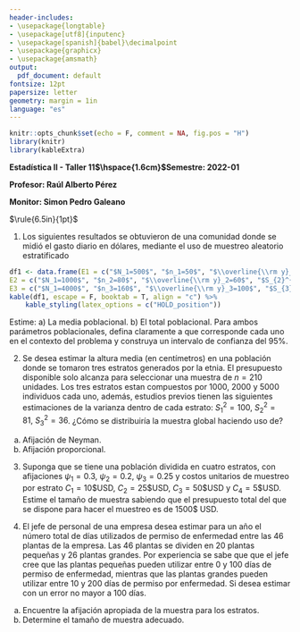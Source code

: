 ```yaml
---
header-includes:
- \usepackage{longtable}
- \usepackage[utf8]{inputenc}
- \usepackage[spanish]{babel}\decimalpoint
- \usepackage{graphicx}
- \usepackage{amsmath}
output:
  pdf_document: default
fontsize: 12pt
papersize: letter
geometry: margin = 1in
language: "es"
---
```


```r
knitr::opts_chunk$set(echo = F, comment = NA, fig.pos = "H")
library(knitr)
library(kableExtra)
```

**Estadística II - Taller 11$\hspace{1.6cm}$Semestre: 2022-01**

**Profesor: Raúl Alberto Pérez**

**Monitor: Simon Pedro Galeano**

$\rule{6.5in}{1pt}$

1. Los siguientes resultados se obtuvieron de una comunidad donde se midió el gasto diario en dólares, mediante
el uso de muestreo aleatorio estratificado

```r
df1 <- data.frame(E1 = c("$N_1=500$", "$n_1=50$", "$\\overline{\\rm y}_1=40$", "$S_{1}^{2}=400$"),
E2 = c("$N_1=1000$", "$n_2=80$", "$\\overline{\\rm y}_2=60$", "$S_{2}^{2}=300$"),
E3 = c("$N_1=4000$", "$n_3=160$", "$\\overline{\\rm y}_3=100$", "$S_{3}^{2}=100$"))
kable(df1, escape = F, booktab = T, align = "c") %>%
    kable_styling(latex_options = c("HOLD_position"))
```

Estime: \newline
a) La media poblacional. \newline
b) El total poblacional. \newline
Para ambos parámetros poblacionales, defina claramente a que corresponde cada uno en el contexto del
problema y construya un intervalo de confianza del 95%.

2. Se desea estimar la altura media (en centímetros) en una población donde se tomaron tres estratos generados por la etnia.
El presupuesto disponible solo alcanza para seleccionar una muestra de $n = 210$ unidades. Los tres estratos
estan compuestos por 1000, 2000 y 5000 individuos cada uno, además, estudios previos tienen las siguientes 
estimaciones de la varianza dentro de cada estrato: $S_{1}^{2} = 100, \ S_{2}^{2} = 81, \ S_{3}^{2} = 36$. 
¿Cómo se distribuiría la muestra global haciendo uso de?
a) Afijación de Neyman.
b) Afijación proporcional.

3. Suponga que se tiene una población dividida en cuatro estratos, con afijaciones \newline
$\psi_1 = 0.3,\ \psi_2 = 0.2,\ \psi_3 = 0.25$ y
costos unitarios de muestreo por estrato \newline
$C_1 = 10 \text{\$ USD}, \ C_2 = 25 \text{\$ USD}, \ C_3 = 50 \text{\$ USD} \text{ y } C_4 = 5 \text{\$ USD}$.
Estime el tamaño de muestra sabiendo que el presupuesto total del que se dispone para hacer el muestreo es de 1500\$ USD. 


4. El jefe de personal de una empresa desea estimar para un año el número total de días utilizados
de permiso de enfermedad entre las 46 plantas de la empresa. Las 46 plantas se dividen en 20
plantas pequeñas y 26 plantas grandes. Por experiencia se sabe que que el jefe cree que las
plantas pequeñas pueden utilizar entre 0 y 100 días de permiso de enfermedad, mientras que
las plantas grandes pueden utilizar entre 10 y 200 días de permiso por enfermedad. Si desea
estimar con un error no mayor a 100 días.

a) Encuentre la afijación apropiada de la muestra para los estratos.
b) Determine el tamaño de muestra adecuado.